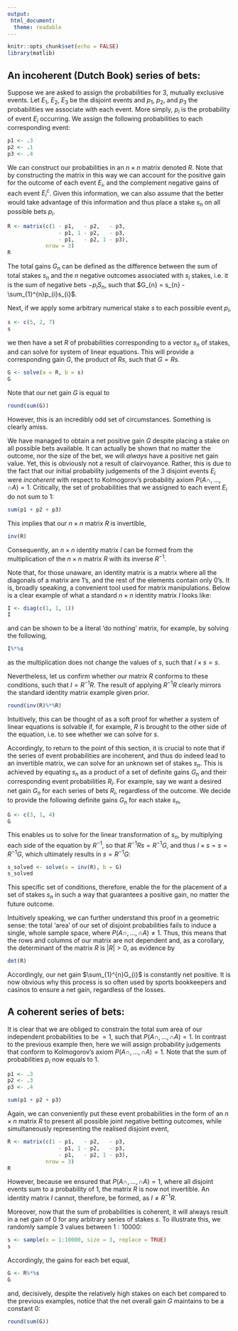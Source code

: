 ```yaml
---
output: 
 html_document:
  theme: readable
---
```


```r
knitr::opts_chunk$set(echo = FALSE)
library(matlib)
```

##  An incoherent (Dutch Book) series of bets:
Suppose we are asked to assign the probabilities for $3$, mutually exclusive events. Let $E_{1}$, $E_{2}$, $E_{3}$ be the disjoint events and $p_{1}$, $p_{2}$, and $p_3$ the probabilities we associate with each event. More simply, $p_{i}$ is the probability of event $E_{i}$ occurring. We assign the following probabilities to each corresponding event:
```r
p1 <- .3
p2 <- .1
p3 <- .4
```

We can construct our probabilities in an $n\times n$ matrix denoted $R$. Note that by constructing the matrix in this way we can account for the positive gain for the outcome of each event $E_{i}$, and the complement negative gains of each event $E_{i}^{c}$. Given this information, we can also assume that the better would take advantage of this information and thus place a stake $s_{n}$ on all possible bets $p_{i}$.
```r
R <- matrix(c(1 - p1,   - p2,   - p3,
                - p1, 1 - p2,   - p3,
                - p1,   - p2, 1 - p3), 
            nrow = 3)
R
```
The total gains $G_{n}$ can be defined as the difference between the sum of total stakes $s_{n}$ and the $n$ negative outcomes associated with $s_{i}$ stakes, i.e. it is the sum of negative bets $-p_{i}S_{n}$, such that $G_{n} = s_{n} - \sum_{1}^{n}p_{i}s_{i}$.

Next, if we apply some arbitrary numerical stake $s$ to each possible event $p_{i}$,
```r
s <- c(5, 2, 7)
s
```
we then have a set $R$ of probabilities corresponding to a vector $s_{n}$ of stakes, and can solve for system of linear equations. This will provide a corresponding gain $G$, the product of $Rs$, such that $G = Rs$.
```r
G <- solve(a = R, b = s)
G
```
Note that our net gain $G$ is equal to
```r
round(sum(G))
```
However, this is an incredibly odd set of circumstances. Something is clearly amiss.

We have managed to obtain a net positive gain $G$ despite placing a stake on all possible bets available. It can actually be shown that no matter the outcome, nor the size of the bet, we will _always_ have a positive net gain value. Yet, this is obviously not a result of clairvoyance. Rather, this is due to the fact that our initial probability judgements of the $3$ disjoint events $E_{i}$ were _incoherent_ with respect to Kolmogorov’s probability axiom $P(A\cap, ...,\cap A) = 1$. Critically, the set of probabilities that we assigned to each event $E_{i}$ do not sum to $1$:
```r
sum(p1 + p2 + p3)
```
This implies that our $n\times n$ matrix $R$ is invertible,
```r
inv(R)
```
Consequently, an $n\times n$ identity matrix $I$ can be formed from the multiplication of the $n\times n$ matrix $R$ with its inverse $R^{-1}$.

Note that, for those unaware, an identity matrix is a matrix where all the diagonals of a matrix are $1$'s, and the rest of the elements contain only $0$'s. It is, broadly speaking, a convenient tool used for matrix manipulations. Below is a clear example of what a standard $n\times n$ identity matrix $I$ looks like:
```r
I <- diag(c(1, 1, 1))
I
```
and can be shown to be a literal 'do nothing' matrix, for example, by solving the following,
```r
I%*%s
```
as the multiplication does not change the values of $s$, such that $I\times s = s$.

Nevertheless, let us confirm whether our matrix $R$ conforms to these conditions, such that $I = R^{-1}R$. The result of applying $R^{-1}R$ clearly mirrors the standard identity matrix example given prior. 
```r
round(inv(R)%*%R)
```
Intuitively, this can be thought of as a soft proof for whether a system of linear equations is solvable if, for example, $R$ is brought to the other side of the equation, i.e. to see whether we can solve for $s$. 

Accordingly, to return to the point of this section, it is crucial to note that if the series of event probabilities are incoherent, and thus do indeed lead to an invertible matrix, we can solve for an unknown set of stakes $s_{n}$. This is achieved by equating $s_{n}$ as a product of a set of definite gains $G_{n}$ and their corresponding event probabilities $R_{i}$. For example, say we want a desired net gain $G_{n}$ for each series of bets $R_{i}$, regardless of the outcome. We decide to provide the following definite gains $G_{n}$ for each stake $s_{n}$,
```r
G <- c(3, 1, 4)
G
```
This enables us to solve for the linear transformation of $s_{n}$, by multiplying each side of the equation by $R^{-1}$, so that $R^{-1}Rs=R^{-1}G$, and thus $I\times s = s =R^{-1}G$, which ultimately results in $s = R^{-1}G$:
```r
s_solved <- solve(a = inv(R), b = G)
s_solved
```
This specific set of conditions, therefore, enable the for the placement of a set of stakes $s_{n}$ in such a way that guarantees a positive gain, no matter the future outcome.

Intuitively speaking, we can further understand this proof in a geometric sense: the total 'area' of our set of disjoint probabilities fails to induce a single, whole sample space, where $P(A\cap, ...,\cap A) \neq 1$. Thus, this means that the rows and columns of our matrix are not dependent and, as a corollary, the determinant of the matrix $R$ is $|{R}| > 0$, as evidence by
```r
det(R)
```
Accordingly, our net gain $\sum_{1}^{n}G_{i}$ is constantly net positive. It is now obvious why this process is so often used by sports bookkeepers and casinos to ensure a net gain, regardless of the losses. 

## A coherent series of bets:
It is clear that we are obliged to constrain the total sum area of our independent probabilities to be $= 1$, such that $P(A\cap, ...,\cap A) = 1$. In contrast to the previous example then, here we will assign probability judgements that conform to Kolmogorov's axiom $P(A\cap, ...,\cap A) = 1$. Note that the sum of probabilities $p_{i}$ now equals to $1$.
```r
p1 <- .3
p2 <- .3
p3 <- .4

sum(p1 + p2 + p3)
```

Again, we can conveniently put these event probabilities in the form of an $n\times n$ matrix $R$ to present all possible joint negative betting outcomes, while simultaneously representing the realised disjoint event,
```r
R <- matrix(c(1 - p1,   - p2,   - p3,
                - p1, 1 - p2,   - p3,
                - p1,   - p2, 1 - p3), 
            nrow = 3)
R
```
However, because we ensured that $P(A\cap, ...,\cap A) = 1$, where all disjoint events sum to a probability of $1$, the matrix $R$ is now not invertible. An identity matrix $I$ cannot, therefore, be formed, as $I \ne R^{-1}R$.

Moreover, now that the sum of probabilities is coherent, it will always result in a net gain of $0$ for any arbitrary series of stakes $s$. To illustrate this, we randomly sample $3$ values between $1:10000$:
```r
s <- sample(x = 1:10000, size = 3, replace = TRUE)
s
```
Accordingly, the gains for each bet equal,
```r
G <- R%*%s
G
```
and, decisively, despite the relatively high stakes on each bet compared to the previous examples, notice that the net overall gain $G$ maintains to be a constant $0$:
```r
round(sum(G))
```